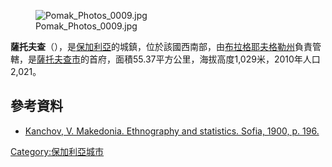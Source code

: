 [[Image:Pomak_Photos_0009.jpg|thumb]]

{{Coord|41|37|N|23|59|E|display=title}}

'''薩托夫查'''（{{lang-bg|Сатовча}}），是[[保加利亞|保加利亞]]的城鎮，位於該國西南部，由[[布拉格耶夫格勒州|布拉格耶夫格勒州]]負責管轄，是[[薩托夫查市|薩托夫查市]]的首府，面積55.37平方公里，海拔高度1,029米，2010年人口2,021。

==參考資料==
*{{bg icon}} [http://www.promacedonia.org/vk/vk_2_21.htm Kanchov, V. Makedonia. Ethnography and statistics. Sofia, 1900, p. 196.]

{{Bulgaria-geo-stub}}
[[Category:保加利亞城市|Category:保加利亞城市]]
